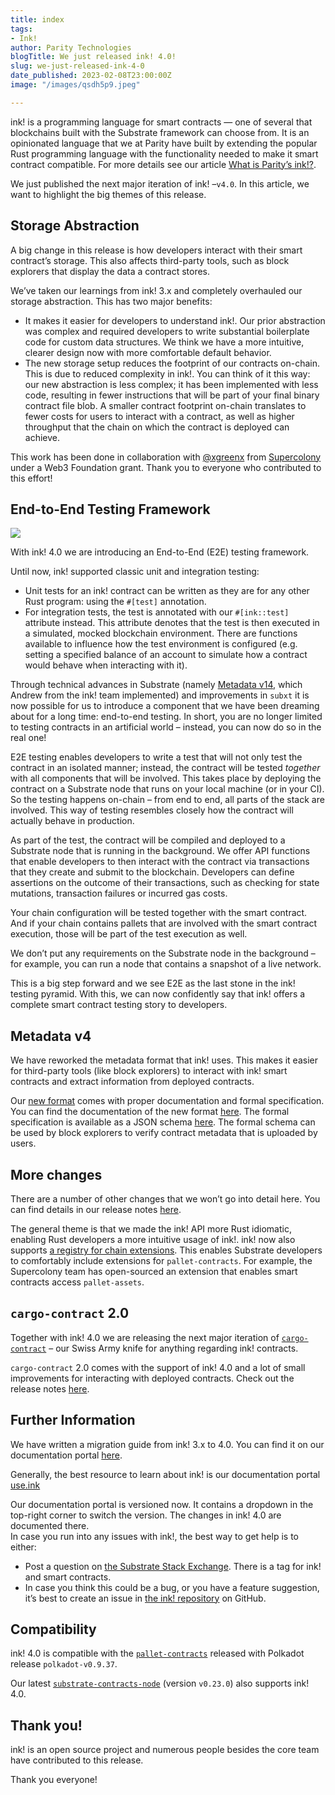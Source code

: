 ```yaml
---
title: index
tags:
- Ink!
author: Parity Technologies
blogTitle: We just released ink! 4.0!
slug: we-just-released-ink-4-0
date_published: 2023-02-08T23:00:00Z
image: "/images/qsdh5p9.jpeg"

---
```

ink! is a programming language for smart contracts — one of several that blockchains built with the Substrate framework can choose from. It is an opinionated language that we at Parity have built by extending the popular Rust programming language with the functionality needed to make it smart contract compatible. For more details see our article [What is Parity’s ink!?](https://www.parity.io/blog/what-is-paritys-ink).

We just published the next major iteration of ink! –`v4.0`. In this article, we want to highlight the big themes of this release.

## Storage Abstraction

A big change in this release is how developers interact with their smart contract’s storage. This also affects third-party tools, such as block explorers that display the data a contract stores.

We’ve taken our learnings from ink! 3.x and completely overhauled our storage abstraction. This has two major benefits:

* It makes it easier for developers to understand ink!. Our prior abstraction was complex and required developers to write substantial boilerplate code for custom data structures. We think we have a more intuitive, clearer design now with more comfortable default behavior.
* The new storage setup reduces the footprint of our contracts on-chain. This is due to reduced complexity in ink!. You can think of it this way: our new abstraction is less complex; it has been implemented with less code, resulting in fewer instructions that will be part of your final binary contract file blob. A smaller contract footprint on-chain translates to fewer costs for users to interact with a contract, as well as higher throughput that the chain on which the contract is deployed can achieve.

This work has been done in collaboration with [@xgreenx](https://github.com/xgreenx) from [Supercolony](https://github.com/Supercolony-net) under a Web3 Foundation grant. Thank you to everyone who contributed to this effort!

## End-to-End Testing Framework

![](https://i.imgur.com/IsKkgJ6.png)

With ink! 4.0 we are introducing an End-to-End (E2E) testing framework.

Until now, ink! supported classic unit and integration testing:

* Unit tests for an ink! contract can be written as they are for any other Rust program: using the `#[test]` annotation.
* For integration tests, the test is annotated with our `#[ink::test]` attribute instead. This attribute denotes that the test is then executed in a simulated, mocked blockchain environment. There are functions available to influence how the test environment is configured (e.g. setting a specified balance of an account to simulate how a contract would behave when interacting with it).

Through technical advances in Substrate (namely [Metadata v14](https://github.com/paritytech/substrate/pull/8615), which Andrew from the ink! team implemented) and improvements in `subxt` it is now possible for us to introduce a component that we have been dreaming about for a long time: end-to-end testing. In short, you are no longer limited to testing contracts in an artificial world – instead, you can now do so in the real one!

E2E testing enables developers to write a test that will not only test the contract in an isolated manner; instead, the contract will be tested _together_ with all components that will be involved. This takes place by deploying the contract on a Substrate node that runs on your local machine (or in your CI). So the testing happens on-chain – from end to end, all parts of the stack are involved. This way of testing resembles closely how the contract will actually behave in production.

As part of the test, the contract will be compiled and deployed to a Substrate node that is running in the background. We offer API functions that enable developers to then interact with the contract via transactions that they create and submit to the blockchain. Developers can define assertions on the outcome of their transactions, such as checking for state mutations, transaction failures or incurred gas costs.

Your chain configuration will be tested together with the smart contract. And if your chain contains pallets that are involved with the smart contract execution, those will be part of the test execution as well.

We don’t put any requirements on the Substrate node in the background – for example, you can run a node that contains a snapshot of a live network.

This is a big step forward and we see E2E as the last stone in the ink! testing pyramid. With this, we can now confidently say that ink! offers a complete smart contract testing story to developers.

## Metadata v4

We have reworked the metadata format that ink! uses. This makes it easier for third-party tools (like block explorers) to interact with ink! smart contracts and extract information from deployed contracts.

Our [new format](https://use.ink/metadata/) comes with proper documentation and formal specification. You can find the documentation of the new format [here](https://use.ink/metadata/). The formal specification is available as a JSON schema [here](https://github.com/paritytech/ink/tree/master/crates/metadata). The formal schema can be used by block explorers to verify contract metadata that is uploaded by users.

## More changes

There are a number of other changes that we won’t go into detail here. You can find details in our release notes [here](https://github.com/paritytech/ink/releases/tag/v4.0.0).

The general theme is that we made the ink! API more Rust idiomatic, enabling Rust developers a more intuitive usage of ink!. ink! now also supports [a registry for chain extensions](https://github.com/paritytech/chainextension-registry). This enables Substrate developers to comfortably include extensions for `pallet-contracts`. For example, the Supercolony team has open-sourced an extension that enables smart contracts access `pallet-assets`.

## `cargo-contract` 2.0

Together with ink! 4.0 we are releasing the next major iteration of [`cargo-contract`](https://github.com/paritytech/cargo-contract) – our Swiss Army knife for anything regarding ink! contracts.

`cargo-contract` 2.0 comes with the support of ink! 4.0 and a lot of small improvements for interacting with deployed contracts. Check out the release notes [here](https://github.com/paritytech/cargo-contract/releases/tag/v2.0.0).

## Further Information

We have written a migration guide from ink! 3.x to 4.0. You can find it on our documentation portal [here](https://use.ink/faq/migrating-from-ink-3-to-4).

Generally, the best resource to learn about ink! is our documentation portal [use.ink](https://use.ink/)

Our documentation portal is versioned now. It contains a dropdown in the top-right corner to switch the version. The changes in ink! 4.0 are documented there.  
In case you run into any issues with ink!, the best way to get help is to either:

* Post a question on [the Substrate Stack Exchange](https://substrate.stackexchange.com/questions/tagged/ink/). There is a tag for ink! and smart contracts.
* In case you think this could be a bug, or you have a feature suggestion, it’s best to create an issue in [the ink! repository](http://github.com/paritytech/ink) on GitHub.

## Compatibility

ink! 4.0 is compatible with the [`pallet-contracts`](https://github.com/paritytech/substrate/tree/master/frame/contracts) released with Polkadot release `polkadot-v0.9.37`.

Our latest [`substrate-contracts-node`](https://github.com/paritytech/substrate-contracts-node) (version `v0.23.0`) also supports ink! 4.0.

## Thank you!

ink! is an open source project and numerous people besides the core team have contributed to this release.

Thank you everyone!